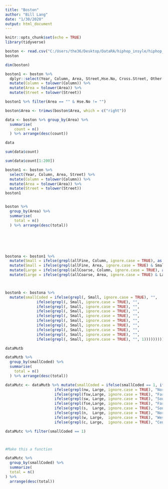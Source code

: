 ```yaml
---
title: "Boston"
author: "Bill Lang"
date: "1/30/2020"
output: html_document
---
```


```r
knitr::opts_chunk$set(echo = TRUE)
library(tidyverse)
```



```r
boston <- read.csv("C:/Users/the36/Desktop/DataRA/hiphop_insyle/hiphop_boston.csv", header = TRUE)
boston

dim(boston)
```



```r

boston1 <- boston %>% 
  dplyr::select(Year, Column, Area, Street,Hse.No, Cross.Street, Other.Location.Detail) %>% 
  mutate(Column = tolower(Column)) %>% 
  mutate(Area = tolower(Area)) %>% 
  mutate(Street = tolower(Street))

boston1 %>% filter(Area == "" & Hse.No != "")
```
 
```r
boston$Area <- trimws(boston$Area, which = c("right"))

data <- boston %>% group_by(Area) %>% 
  summarise(
    count = n()
  ) %>% arrange(desc(count)) 

data

sum(data$count)

sum(data$count[1:200])
```



```r

boston1 <- boston %>% 
  select(Year, Column, Area, Street) %>% 
  mutate(Column = tolower(Column)) %>% 
  mutate(Area = tolower(Area)) %>% 
  mutate(Street = tolower(Street))
boston1


boston %>% 
  group_by(Area) %>% 
  summarise(
    total = n()
  ) %>% arrange(desc(total))






bostona <- boston1 %>% 
  mutate(Small = ifelse(grepl(allFine, Column, ignore.case = TRUE), as.character(Column), "")) %>% 
  mutate(Small = ifelse(grepl(allFine, Area, ignore.case = TRUE) & Small == "", as.character(Area), as.character(Small))) %>% 
  mutate(Large = ifelse(grepl(allCoarse, Column, ignore.case = TRUE), as.character(Column), "")) %>% 
  mutate(Large = ifelse(grepl(allCoarse, Area, ignore.case = TRUE) & Large == "", as.character(Area), as.character(Large)))



bostonb <- bostona %>% 
  mutate(smallCoded = ifelse(grepl(, Small, ignore.case = TRUE), "", 
              ifelse(grepl(, Small, ignore.case = TRUE), "", 
              ifelse(grepl(, Small, ignore.case = TRUE), "", 
              ifelse(grepl(, Small, ignore.case = TRUE), "",
              ifelse(grepl(, Small, ignore.case = TRUE), "", 
              ifelse(grepl(, Small, ignore.case = TRUE), "",
              ifelse(grepl(, Small, ignore.case = TRUE), "",
              ifelse(grepl(, Small, ignore.case = TRUE), "",
              ifelse(grepl(, Small, ignore.case = TRUE), "",
              ifelse(grepl(, Small, ignore.case = TRUE), "", 1)))))))))))

dataMutb
```



```r
dataMutb %>% 
  group_by(smallCoded) %>% 
  summarise(
    total = n()
  ) %>% arrange(desc(total))
```



```r


dataMutc <- dataMutb %>% mutate(smallCoded = ifelse(smallCoded == 1, ifelse(grepl(fn, Large, ignore.case = TRUE), "FarNorth",
                      ifelse(grepl(nw, Large, ignore.case = TRUE), "NorthWest",
                      ifelse(grepl(fsw,Large, ignore.case = TRUE), "FarSouthWest",
                      ifelse(grepl(sw, Large, ignore.case = TRUE), "SouthWest",
                      ifelse(grepl(fse,Large, ignore.case = TRUE), "FarSouthEast",
                      ifelse(grepl(s,  Large, ignore.case = TRUE), "South",
                      ifelse(grepl(n,  Large, ignore.case = TRUE), "North",
                      ifelse(grepl(w, Large,  ignore.case = TRUE), "West",
                      ifelse(grepl(c, Large,  ignore.case = TRUE), "Central", 1))))))))), as.character(smallCoded)))

dataMutc %>% filter(smallCoded == 1) 



#Make this a function 

dataMutc %>% 
  group_by(smallCoded) %>% 
  summarize(
  total = n()
) %>% 
  arrange(desc(total))
         
```